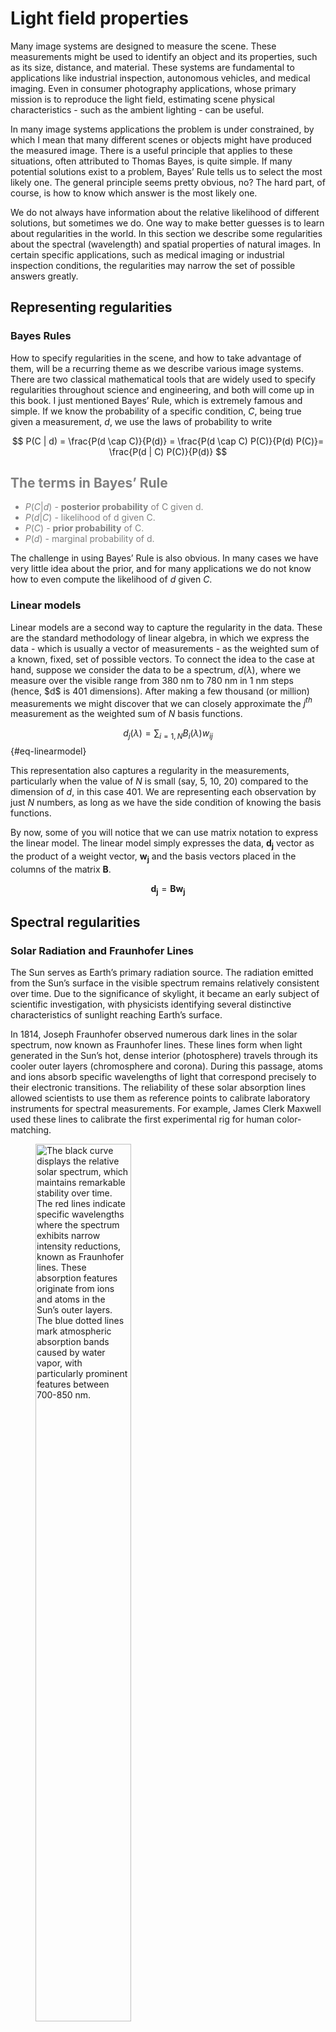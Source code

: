 # Light field properties {#sec-lightfield-properties}

Many image systems are designed to measure the scene. These measurements might be used to identify an object and its properties, such as its size, distance, and material. These systems are fundamental to applications like industrial inspection, autonomous vehicles, and medical imaging. Even in consumer photography applications, whose primary mission is to reproduce the light field, estimating scene physical characteristics - such as the ambient lighting - can be useful.

In many image systems applications the problem is under constrained, by which I mean that many different scenes or objects might have produced the measured image. There is a useful principle that applies to these situations, often attributed to Thomas Bayes, is quite simple. If many potential solutions exist to a problem, Bayes' Rule tells us to select the most likely one. The general principle seems pretty obvious, no? The hard part, of course, is how to know which answer is the most likely one.

We do not always have information about the relative likelihood of different solutions, but sometimes we do. One way to make better guesses is to learn about regularities in the world. In this section we describe some regularities about the spectral (wavelength) and spatial properties of natural images. In certain specific applications, such as medical imaging or industrial inspection conditions, the regularities may narrow the set of possible answers greatly.

## Representing regularities

### Bayes Rules

How to specify regularities in the scene, and how to take advantage of them, will be a recurring theme as we describe various image systems. There are two classical mathematical tools that are widely used to specify regularities throughout science and engineering, and both will come up in this book. I just mentioned Bayes' Rule, which is extremely famous and simple. If we know the probability of a specific condition, $C$, being true given a measurement, $d$, we use the laws of probability to write

$$
P(C | d) = \frac{P(d \cap C)}{P(d)} = \frac{P(d \cap C) P(C)}{P(d) P(C)}= \frac{P(d | C) P(C)}{P(d)}
$$

::: {#Bays-terms .callout-note style="color: gray" appearance="simple"}
## The terms in Bayes' Rule

-   $P(C | d)$ - **posterior probability** of C given d.
-   $P(d|C)$ - likelihood of d given C.
-   $P(C)$ - **prior probability** of C.
-   $P(d)$ - marginal probability of d.
:::

The challenge in using Bayes' Rule is also obvious. In many cases we have very little idea about the prior, and for many applications we do not know how to even compute the likelihood of $d$ given $C$.

### Linear models

Linear models are a second way to capture the regularity in the data. These are the standard methodology of linear algebra, in which we express the data - which is usually a vector of measurements - as the weighted sum of a known, fixed, set of possible vectors. To connect the idea to the case at hand, suppose we consider the data to be a spectrum, $d(\lambda)$, where we measure over the visible range from 380 nm to 780 nm in 1 nm steps (hence, \$d\$ is 401 dimensions). After making a few thousand (or million) measurements we might discover that we can closely approximate the $j^{th}$ measurement as the weighted sum of $N$ basis functions.

$$d_j(\lambda) = \sum_{i=1,N} B_i(\lambda) w_{ij}$$ {#eq-linearmodel}

This representation also captures a regularity in the measurements, particularly when the value of $N$ is small (say, 5, 10, 20) compared to the dimension of $d$, in this case 401. We are representing each observation by just $N$ numbers, as long as we have the side condition of knowing the basis functions.

By now, some of you will notice that we can use matrix notation to express the linear model. The linear model simply expresses the data, $\mathbf{d_j}$ vector as the product of a weight vector, $\mathbf{w_j}$ and the basis vectors placed in the columns of the matrix $\mathbf{B}$.

$$\mathbf{d_j} = \mathbf{B} \mathbf{w_j}$$

## Spectral regularities

```{=html}
<!-- [https://chatgpt.com/share/679ebc49-5a7c-8002-a282-598e7f1bbb30 ]
Solar spectrum. Fraunhofer lines.  Stability of the solar spectrum 

https://chatgpt.com/c/679ebbfc-b510-8002-b372-489cd173d5d0

CIE Data downloaded to ISETCam from here.  Placed in data/lights/daylight and data/lights/solar  These appear to be distinguished, for now, based on Earth's surface or Sun's surface.

https://cie.co.at/datatable/components-relative-spectral-distribution-daylight
-->
```

### Solar Radiation and Fraunhofer Lines

The Sun serves as Earth's primary radiation source. The radiation emitted from the Sun's surface in the visible spectrum remains relatively consistent over time. Due to the significance of skylight, it became an early subject of scientific investigation, with physicists identifying several distinctive characteristics of sunlight reaching Earth's surface.

In 1814, Joseph Fraunhofer observed numerous dark lines in the solar spectrum, now known as Fraunhofer lines. These lines form when light generated in the Sun's hot, dense interior (photosphere) travels through its cooler outer layers (chromosphere and corona). During this passage, atoms and ions absorb specific wavelengths of light that correspond precisely to their electronic transitions. The reliability of these solar absorption lines allowed scientists to use them as reference points to calibrate laboratory instruments for spectral measurements. For example, James Clerk Maxwell used these lines to calibrate the first experimental rig for human color-matching.

![The black curve displays the relative solar spectrum, which maintains remarkable stability over time. The red lines indicate specific wavelengths where the spectrum exhibits narrow intensity reductions, known as Fraunhofer lines. These absorption features originate from ions and atoms in the Sun's outer layers. The blue dotted lines mark atmospheric absorption bands caused by water vapor, with particularly prominent features between 700-850 nm.](images/lightfields/01-solarspectrum.png){#fig-solarspectrum fig-align="center" width="60%"}

### Atmospheric Effects on Solar Radiation

Several spectral absorption lines observed at Earth's surface originate not from the Sun itself but from water vapor (H₂O) and other molecules in Earth's atmosphere. Unlike the stable solar absorption lines, these atmospheric absorptions can fluctuate relatively quickly with changing weather conditions.

As solar radiation traverses Earth's atmosphere, it undergoes substantial alteration by atmospheric particles and moisture. Additionally, the radiation's path length through the atmosphere varies with the time of day. Longer path lengths—such as during sunrise or sunset—further modify the spectral composition of radiation reaching Earth's surface.

These combined factors—atmospheric composition and path length variations—create a complex and dynamic radiation environment at Earth's surface. To account for these complexities, scientists employ models that represent both the mean characteristics and the natural variations of skylight incident upon Earth's surface.

![The solid curve shows the mean daylight spectrum measured by Judd, Macadam and Wyszecki and adopted as a standard by the CIE. The \* symbols are placed at the locations of the Fraunhofer lines and the atmospheric water vapor lines. The additional two curves are basis functions. Most daylights can be modeled as the mean plus weighted sums from these two bases.](images/lightfields/01-ciedaylightbasis.png){#fig-ciedaylight fig-align="center" width="60%"}

<!--# Moonlight regularities.  Used for space travel.https://chatgpt.com/share/67410dd0-ff54-8002-9b73-65294a849fe6  “The Potential of Moonlight Remote Sensing: A Systematic Assessment” explores the potential of using moonlight in remote sensing for nighttime Earth observation. The study uses data from VIIRS, the ISS, and UAV systems to evaluate moonlight’s capabilities.“Simulation Study of the Lunar Spectral Irradiances and the Earth-Based Moon Observation Geometry” focuses on modeling the spectral irradiance of moonlight using the Hapke model and its applications in satellite radiometric calibration.-->

::: {#california-sun .callout-note collapse="true" appearance="simple"}
## Do it yourself daylight spectra

When he was a student at Stanford, Jeff DiCarlo decided to measure the daylight outside his office for himself. He pointed a spectral radiometer at a calibrated surface outside his window and configured a computer to make a thousand measurements during the course of a year. These measurements were made at times that pass for different weather conditions in California. This figure shows that the mean spectrum he measured.  The the data could be well approximated by the weighted sum of the CIE daylight bases, and you can also see that the instrument picked up the spectral lines of Fraunhofer and water vapor that we expect. I suspect there is an instrument calibration error of a few nanometers at wavelengths above 700nm.  In fact, were I try write a research paper based on these data, I would probably introduce the correction because I believe the physics on this point is secure.

![Average daylight measurements on the Stanford campus (solid) and CIE daylight basis fit to the measured average (dotted). The points labeld with (\*) are the Fraunhofer and water vapor wavelengths.](images/lightfields/01-stanfordsun.png){#fig-stanfordsun fig-align="center" width="60%"}
:::

### Surface reflectance regularities
Many - perhaps most - of the importance of vision arises from the interaction between electromagnetic radiation and materials in the environment.  It is not too much of an exaggeration to say that human vision is the remarkable invention of being able to decode the properties of things and stuff in the environment from the way illumination interacts with these objects and materials.

A full description of the interaction can be complex and difficult to measure. Consider that the radiation incident on a small patch of a material can arise from many different directions. As we measure for each of the incident angles (two dimensions), the radiation may be reflected in many different directions (two more dimensions). The properties of the reflected light may depend on the wavelength and polarization of the incident light (two more dimensions). Finally, for most surfaces the wavelength of the incident and reflected light is the same; but there are some materials (fluorescent) that convert radiation at an input wavelength into exitant light at different wavelengths.  Fluorescent materials are particularly important in biomedical applications, and also to people who manufacture clothing detergent.

There are aspects of surface reflectance that are simple and useful to know.  For many materials, no matter what direction the incident light may arrive from, the reflected light will be reflected relatively uniformly in all directions.  That is why even when we illuminate a surface with a narrow laser beam from one direction, we can see the reflected light even as we move around to see the surface from different angles.  This type of reflectance is called diffuse reflectance, and it is also named 'Lambertian reflectance', for the Swiss physicist, Johan Lambert (1728-1888) who formalized the mathematical description.  
<!--
https://chatgpt.com/c/67e2fe34-d268-8002-92d9-b6be5cf568e5

The term **"Lambertian reflectance"** originates from the work of the Swiss mathematician, physicist, and astronomer **Johann Heinrich Lambert (1728–1777)**. It is named after him because he was the first to formalize the mathematical description of **diffuse reflection** in his 1760 treatise *Photometria*, where he laid the foundations of modern photometry.

### **Scientific Background**
1. **Lambert's Cosine Law (1760)**  
   Lambert’s key insight was that an ideal **diffuse surface** (later called a Lambertian surface) reflects light **equally in all directions** regardless of the viewing angle. However, the perceived brightness (radiance) of the surface follows a cosine relationship relative to the surface normal and the incident light direction. Mathematically, this is expressed as:

   \[
   L = L_0 \cos\theta
   \]

   where:
   - \( L \) is the radiance observed in a particular direction,
   - \( L_0 \) is the radiance when viewed normal to the surface,
   - \( \theta \) is the angle between the surface normal and the viewing direction.

   This means that even though light is scattered uniformly, the intensity decreases with increasing angle from the normal because the projected area exposed to the observer diminishes.

2. **Diffuse vs. Specular Reflection**  
   - In contrast to **specular reflection** (e.g., mirror-like surfaces), where light is reflected in a single direction, **Lambertian surfaces** scatter incident light uniformly in all directions.  
   - Common examples include **matte surfaces, paper, and frosted glass**, which approximate Lambertian reflectance.

3. **Applications in Science and Engineering**  
   - Lambertian reflectance is widely used in **computer graphics**, **computer vision**, **remote sensing**, and **optics** to model realistic surface appearance.
   - Many real-world materials exhibit approximately Lambertian properties, making it a useful approximation in radiative transfer and reflectance modeling.

Thus, the name "Lambertian reflectance" honors **Johann Heinrich Lambert**, whose work in photometry provided the mathematical framework for understanding **diffuse reflection**.
-->

Maloney dissertation and Krinov, the Russian guy. What was his name and story?

## Spatial regularities in natural scenes

### 1/f spatial frequency fall

Who first pointed this out? Relationship to the scale invariant idea of fractals, and the fractal nature of many things.

Ruderman and Bialek paper on natural image statistics.

Field, Olshausen

David M - famous mathematician guy

### Dead leaves model

Jon's Matlab script as a basis for discussing this.

Also, the deadleaves function in ISETCam.